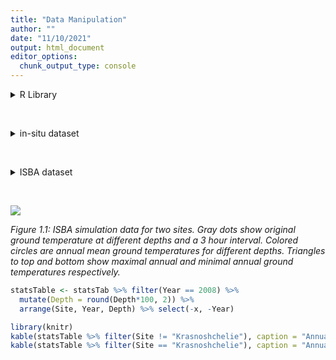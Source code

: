 ```yaml
---
title: "Data Manipulation"
author: ""
date: "11/10/2021"
output: html_document
editor_options: 
  chunk_output_type: console
---
```


<style type="text/css">
.main-container {
  max-width: 1400px;
  margin-left: auto;
  margin-right: auto;
}
</style>

<details>
  <summary>R Library</summary>
  ```r
  library(readxl)
  library(ncdf4)
  library(raster)
  library(tidyverse)
  library(ggforce)
  library(grid)
  library(sf)
  sf::sf_use_s2(FALSE)
  ```
</details><br/> 


<details>
  <summary>in-situ dataset</summary>
  ```r
  v3_mean <- as_tibble(
    read.table("data/cci permafrost GT yearly/v3/20210218_focus_mean_yr_3.csv", sep = ";", dec = ".", header = T)
    ) %>%     
    mutate(Source = if_else(Source%in%c("M. Ulrich", "A. Kholodov", "PANGAEA", "Pangaea", "Wangetal"), "GTN-P", Source)) %>%
    mutate(Source = if_else(Source=="GTN-P", "GTN-P & USGS", if_else(Source=="Nordica", "Nordicana-D", Source))) %>%
    mutate(Source = if_else(Source=="Above", "NASA ABoVE", Source)) %>%
    select(c("cci_ID", "Dataset",  "Name", "Source", "Longitude", "Latitude", "Year", "Depth"), starts_with("X"), 
           -starts_with("X."), -"X") %>% 
    rename_at(vars(starts_with('X')), function(x) paste0("mean_", substring(x, 2, nchar(x)))) %>%
    rename(holeDepth = Depth)
  
  v3_min <- as_tibble(
    read.table("data/cci permafrost GT yearly/v3/20210218_focus_min__yr_3.csv", sep = ";", dec = ".", header = T)
    ) %>%     
    select(c("cci_ID", "Year"), starts_with("X")) %>% 
    rename_at(vars(starts_with('X')), function(x) paste0("min_", substring(x, 2, nchar(x))))
  
  v3_max <- as_tibble(
    read.table("data/cci permafrost GT yearly/v3/20210218_focus_max_yr_3.csv", sep = ";", dec = ".", header = T)
    ) %>%     
    select(c("cci_ID", "Year"), starts_with("X")) %>% 
    rename_at(vars(starts_with('X')), function(x) paste0("max_", substring(x, 2, nchar(x))))
  
  v3Dat <- v3_mean %>% left_join(v3_min, by = c("cci_ID", "Year"), ) %>%
    left_join(v3_max, by = c("cci_ID", "Year")) %>%
    left_join(as.tibble(read.table("data/finalmatchup.txt", header = T, sep = "\t")), by = "Name") %>%
    mutate(Latitude = if_else(is.na(Lat), Latitude, Lat), Longitude = if_else(is.na(Lon), Longitude, Lon)) %>%
    select(-Lon, -Lat) %>%
    mutate_at(vars(starts_with("m")), ~ as.numeric(as.character(.))) %>%
    pivot_longer(col = starts_with(c("m"))) %>% rename(Temperature = value) %>%
    mutate(Type = sub("_.*", "", name), Depth = as.factor(sub(".*_", "", name))) %>% select(-name) %>%
    select(c(cci_ID, Dataset, Name, Source, Longitude, Latitude, Year, holeDepth, Type, Depth, Temperature)) %>%
    filter(!is.na(Longitude), !is.na(Temperature))
  ```
</details><br/> 

<details>
  <summary>ISBA dataset</summary>
  ```r
  ncFile <- nc_open("data/TG_with_assimilation.nc")
  
  crds  <- matrix(c(ncvar_get(ncFile, "lon"), ncvar_get(ncFile, "lat")), ncol = 2, byrow = F)
  depth <- ncvar_get(ncFile, "depth")
  time  <- as.POSIXct("2008-01-01 00:00:00.0", tz = "UTC") + ncvar_get(ncFile, "time")*60*60
  tempA <- ncvar_get(ncFile, "temperature")
  
  nc_close(ncFile)
  
  ## closest site
  sf_sites <- st_as_sf(v3Dat %>% filter(!duplicated(Name)) %>% select(c(cci_ID, Name, Longitude, Latitude)),
                       coords = c("Longitude", "Latitude"), crs = 4326) 
  sf_crds  <- st_as_sfc(lapply(split(crds, 1:nrow(crds)), function(x) st_point(x)), crs = 4326)
  
  dat <- data.frame(Name = v3Dat %>% filter(!duplicated(Name)) %>% pull("Name"), 
                    apply(st_distance(sf_sites, sf_crds)/1000, 2, as.numeric))
  dat$site <- apply(dat[,-1],  1, function(x) which.min(x))
  dat$dist <- apply(dat[,2:5], 1, function(x) x[x[4]])
  sites    <- as_tibble(dat[!is.na(dat$dist),c(1,5:6)]) %>% arrange(site, dist) %>% filter(!duplicated(site))
  
  ## Annual min, mean, max
  out <- as_tibble(data.frame(Site  = rep(rep(sites$Name, each = dim(tempA)[1]), dim(tempA)[3]), 
                              Time  = rep(time, each = dim(tempA)[1]*dim(tempA)[2]),
                              Depth = rep(depth, dim(tempA)[2]*dim(tempA)[3]), Temp = c(tempA))) %>%
          mutate(Temp = Temp - 273.15)
  
  statsTab <- out %>% filter(Site!="Upper river Lotta") %>% 
    mutate(Year = as.numeric(format(Time, "%Y"))) %>%
    group_by(Site, Depth, Year) %>% 
    summarise_at(vars(Temp), list(Min = min, Mean = mean, Max = max)) %>%
    mutate(x = as.POSIXct(glue::glue("{Year}-06-21"))) %>%
    filter(Year<2019)
  
  plt <- lapply((sites %>% pull(Name))[1:2], function(s) {
    
  pl <- ggplot(NULL, aes(x, y)) +
    geom_point(data = out %>% filter(Site==s),
               mapping = aes(x = Time, y = Temp), shape = 16, size = 0.2, alpha = 0.2) +
    geom_point(data = statsTab %>% filter(Site==s),, 
               mapping = aes(x = x, y = Max, fill = as.factor(round(Depth*100,1))), 
               shape = 24, size = 2, show.legend = FALSE) +
    geom_point(data = statsTab %>% filter(Site==s),, 
               mapping = aes(x = x, y = Min, fill = as.factor(round(Depth*100,1))), 
               shape = 25, size = 2, show.legend = FALSE) +
    geom_point(data = statsTab %>% filter(Site==s), 
               mapping = aes(x = x, y = Mean, fill = as.factor(round(Depth*100,1))), 
               shape = 21, size = 2, show.legend = FALSE) +
    ylim(range(out$Temp, na.rm = T)) +
    labs(y = "Temperature", x = "", title = s) +
    theme(text = element_text(size=rel(4))) +
    theme_bw()
  })
  
  png("figures/Figure_1.1.png", width = 23, height = 12, units = "cm", res = 250)
    gridExtra::grid.arrange(plt[[1]], plt[[2]], nrow = 1)
  dev.off()
  ```  
</details><br/> 

![](figures/Figure_1.1.png)

_Figure 1.1: ISBA simulation data for two sites. Gray dots show original ground temperature at different depths and a 3 hour interval. Colored circles are annual mean ground temperatures for different depths. Triangles to top and bottom show maximal annual and minimal annual ground temperatures respectively._


```r
statsTable <- statsTab %>% filter(Year == 2008) %>%
  mutate(Depth = round(Depth*100, 2)) %>%
  arrange(Site, Year, Depth) %>% select(-x, -Year)

library(knitr)
kable(statsTable %>% filter(Site != "Krasnoshchelie"), caption = "Annual statistics for the Year 2008 in Kanevka")
kable(statsTable %>% filter(Site == "Krasnoshchelie"), caption = "Annual statistics for the Year 2008 in Krasnoshchelie")
```
